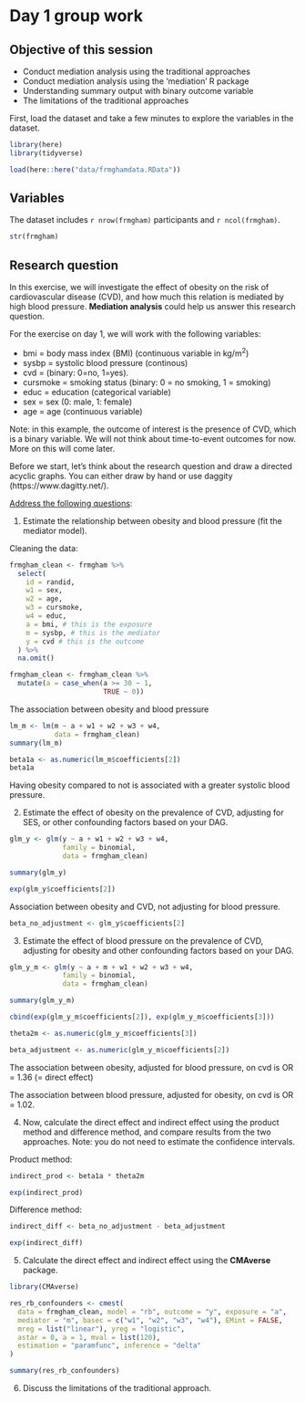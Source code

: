 # Day 1 group work

::: callout-note
## Objective of this session

-   Conduct mediation analysis using the traditional approaches
-   Conduct mediation analysis using the 'mediation' R package
-   Understanding summary output with binary outcome variable
-   The limitations of the traditional approaches
:::

First, load the dataset and take a few minutes to explore the variables
in the dataset.

```r
library(here)
library(tidyverse)

load(here::here("data/frmghamdata.RData"))
```

## Variables

The dataset includes `r nrow(frmgham)` participants and
`r ncol(frmgham)`.

```r
str(frmgham)
```

## Research question

In this exercise, we will investigate the effect of obesity on the risk
of cardiovascular disease (CVD), and how much this relation is mediated
by high blood pressure. **Mediation analysis** could help us answer this
research question.

For the exercise on day 1, we will work with the following variables:

-   bmi = body mass index (BMI) (continuous variable in kg/m^2^)
-   sysbp = systolic blood pressure (continous)
-   cvd = (binary: 0=no, 1=yes).
-   cursmoke = smoking status (binary: 0 = no smoking, 1 = smoking)
-   educ = education (categorical variable)
-   sex = sex (0: male, 1: female)
-   age = age (continuous variable)

Note: in this example, the outcome of interest is the presence of CVD,
which is a binary variable. We will not think about time-to-event
outcomes for now. More on this will come later.

Before we start, let's think about the research question and draw a
directed acyclic graphs. You can either draw by hand or use daggity
(https://www.dagitty.net/).

[Address the following questions]{.underline}:

1.  Estimate the relationship between obesity and blood pressure (fit
    the mediator model).

Cleaning the data:

```r
frmgham_clean <- frmgham %>%
  select(
    id = randid, 
    w1 = sex,
    w2 = age,
    w3 = cursmoke,
    w4 = educ,
    a = bmi, # this is the exposure
    m = sysbp, # this is the mediator
    y = cvd # this is the outcome
  ) %>% 
  na.omit()

frmgham_clean <- frmgham_clean %>%
  mutate(a = case_when(a >= 30 ~ 1,
                       TRUE ~ 0))

```

The association between obesity and blood pressure

```r

lm_m <- lm(m ~ a + w1 + w2 + w3 + w4,
           data = frmgham_clean)
summary(lm_m)

```

```r
beta1a <- as.numeric(lm_m$coefficients[2])
beta1a
```

Having obesity compared to not is associated with a greater systolic
blood pressure.

2.  Estimate the effect of obesity on the prevalence of CVD, adjusting
    for SES, or other confounding factors based on your DAG.

```r

glm_y <- glm(y ~ a + w1 + w2 + w3 + w4,
             family = binomial,
             data = frmgham_clean)

summary(glm_y)

exp(glm_y$coefficients[2])

```

Association between obesity and CVD, not adjusting for blood pressure.

```r
beta_no_adjustment <- glm_y$coefficients[2]
```

3.  Estimate the effect of blood pressure on the prevalence of CVD,
    adjusting for obesity and other confounding factors based on your
    DAG.

```r

glm_y_m <- glm(y ~ a + m + w1 + w2 + w3 + w4,
             family = binomial,
             data = frmgham_clean)

summary(glm_y_m)

cbind(exp(glm_y_m$coefficients[2]), exp(glm_y_m$coefficients[3]))

theta2m <- as.numeric(glm_y_m$coefficients[3])

beta_adjustment <- as.numeric(glm_y_m$coefficients[2])

```

The association between obesity, adjusted for blood pressure, on cvd is
OR = 1.36 (= direct effect)

The association between blood pressure, adjusted for obesity, on cvd is
OR = 1.02.

4.  Now, calculate the direct effect and indirect effect using the
    product method and difference method, and compare results from the
    two approaches. Note: you do not need to estimate the confidence
    intervals.

Product method:

```r

indirect_prod <- beta1a * theta2m

exp(indirect_prod)

```

Difference method:

```r

indirect_diff <- beta_no_adjustment - beta_adjustment

exp(indirect_diff)

```

5.  Calculate the direct effect and indirect effect using the
    **CMAverse** package.

```r
library(CMAverse)

res_rb_confounders <- cmest(
  data = frmgham_clean, model = "rb", outcome = "y", exposure = "a",
  mediator = "m", basec = c("w1", "w2", "w3", "w4"), EMint = FALSE,
  mreg = list("linear"), yreg = "logistic",
  astar = 0, a = 1, mval = list(120),
  estimation = "paramfunc", inference = "delta"
)

summary(res_rb_confounders)
```

6.  Discuss the limitations of the traditional approach.
